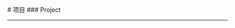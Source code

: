 
<BaseLayout PageID="project">
  <BaseCard title="项目">
  # 项目
  ### Project

---

  </BaseCard>
    <ProjectCard
    title="laiboatVS001"
    image="https://vip.helloimg.com/i/2024/08/01/66ab827df285f.jpg"
    desc="自主开发游戏"
    url="https://github.com/lulin-666/laiboatVS001"
    target="_self"
  />
  <br />
  
</BaseLayout>
<ProjectJS />
